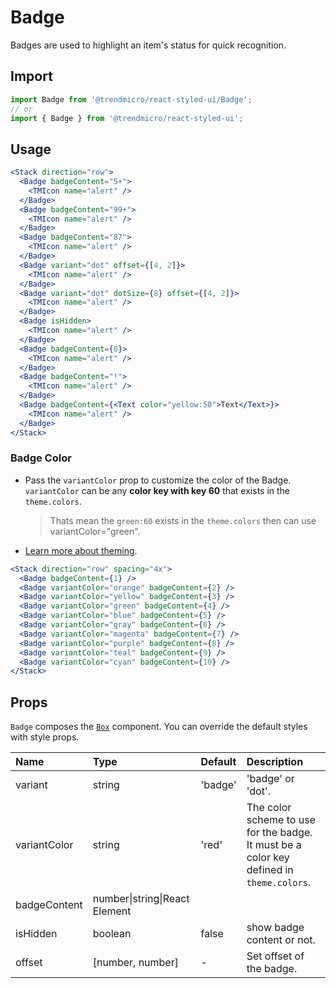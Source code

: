 # Badge

Badges are used to highlight an item's status for quick recognition.

## Import

```js
import Badge from '@trendmicro/react-styled-ui/Badge';
// or
import { Badge } from '@trendmicro/react-styled-ui';
```

## Usage

```jsx
<Stack direction="row">
  <Badge badgeContent="5+">
    <TMIcon name="alert" />
  </Badge>
  <Badge badgeContent="99+">
    <TMIcon name="alert" />
  </Badge>
  <Badge badgeContent="87">
    <TMIcon name="alert" />
  </Badge>
  <Badge variant="dot" offset={[4, 2]}>
    <TMIcon name="alert" />
  </Badge>
  <Badge variant="dot" dotSize={8} offset={[4, 2]}>
    <TMIcon name="alert" />
  </Badge>
  <Badge isHidden>
    <TMIcon name="alert" />
  </Badge>
  <Badge badgeContent={0}>
    <TMIcon name="alert" />
  </Badge>
  <Badge badgeContent="!">
    <TMIcon name="alert" />
  </Badge>
  <Badge badgeContent={<Text color="yellow:50">Text</Text>}>
    <TMIcon name="alert" />
  </Badge>
</Stack>
```

### Badge Color

* Pass the `variantColor` prop to customize the color of the Badge. `variantColor`
can be any **color key with key 60** that exists in the `theme.colors`.
  > Thats mean the `green:60` exists in the `theme.colors` then can use variantColor="green".

* [Learn more about theming](./theme).

```jsx
<Stack direction="row" spacing="4x">
  <Badge badgeContent={1} />
  <Badge variantColor="orange" badgeContent={2} />
  <Badge variantColor="yellow" badgeContent={3} />
  <Badge variantColor="green" badgeContent={4} />
  <Badge variantColor="blue" badgeContent={5} />
  <Badge variantColor="gray" badgeContent={6} />
  <Badge variantColor="magenta" badgeContent={7} />
  <Badge variantColor="purple" badgeContent={8} />
  <Badge variantColor="teal" badgeContent={9} />
  <Badge variantColor="cyan" badgeContent={10} />
</Stack>
```

## Props

`Badge` composes the [`Box`](./box) component. You can override the default styles with style props.

| Name | Type | Default | Description |
| :--- | :--- | :------ | :---------- |
| variant | string | 'badge' | 'badge' or 'dot'. |
| variantColor | string | 'red' | The color scheme to use for the badge. It must be a color key defined in `theme.colors`. |
| badgeContent | number\|string\|React Element  | | |
| isHidden | boolean  | false | show badge content or not. |
| offset | \[number, number\]  | - | Set offset of the badge. |
